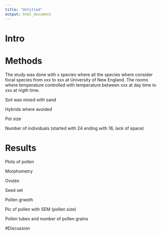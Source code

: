 ```yaml
---
title: "Untitled"
output: html_document
---
```

# Intro 


# Methods

The study was done with x species where all the species where consider focal species from xxx to xxx at University of New England. The rooms where temperature controlled with temperature between xxx at day time to xxx at nigth time.

Soil was mixed with sand

Hybrids where avoided

Pot size 

Number of individuals (started with 24 ending with 16, lack of space)



# Results


Plots of pollen

Morphometry

Ovules

Seed set

Pollen grwoth

Pic of pollen with SEM (pollen size)

Pollen tubes and number of pollen grains



#Discussion